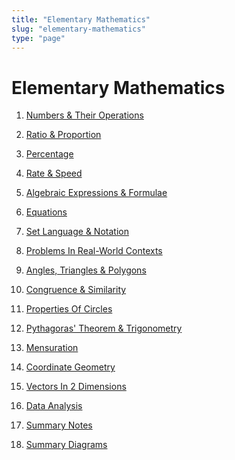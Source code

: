 ```yaml
---
title: "Elementary Mathematics"
slug: "elementary-mathematics"
type: "page"
---
```


# Elementary Mathematics
1. <a href="http://teach.sg/mathematics/elementary-mathematics/numbers-their-operations">Numbers & Their Operations</a>

2. <a href="http://teach.sg/mathematics/elementary-mathematics/ratio-proportion">Ratio & Proportion</a>

3. <a href="http://teach.sg/mathematics/elementary-mathematics/percentage">Percentage</a>

4. <a href="http://teach.sg/mathematics/elementary-mathematics/rate-speed">Rate & Speed</a>

5. <a href="http://teach.sg/mathematics/elementary-mathematics/algebraic-expressions-formulae">Algebraic Expressions & Formulae</a>

6. <a href="http://teach.sg/mathematics/elementary-mathematics/equations">Equations</a>

7. <a href="http://teach.sg/mathematics/elementary-mathematics/set-language-notation">Set Language & Notation</a>

8. <a href="http://teach.sg/mathematics/elementary-mathematics/problems-in-real-world-contexts">Problems In Real-World Contexts</a>

9. <a href="http://teach.sg/mathematics/elementary-mathematics/angles-triangles-polygons">Angles, Triangles & Polygons</a>

10. <a href="http://teach.sg/mathematics/elementary-mathematics/congruence-similarity">Congruence & Similarity</a>

11. <a href="http://teach.sg/mathematics/elementary-mathematics/properties-of-circles">Properties Of Circles</a>

12. <a href="http://teach.sg/mathematics/elementary-mathematics/pythagoras-theorem-trigonometry">Pythagoras' Theorem & Trigonometry</a>

13. <a href="http://teach.sg/mathematics/elementary-mathematics/mensuration">Mensuration</a>

14. <a href="http://teach.sg/mathematics/elementary-mathematics/coordinate-geometry">Coordinate Geometry</a>

15. <a href="http://teach.sg/mathematics/elementary-mathematics/vectors-in-2-dimensions">Vectors In 2 Dimensions</a>

16. <a href="http://teach.sg/mathematics/elementary-mathematics/data-analysis">Data Analysis</a>

17. <a href="http://teach.sg/wp-content/uploads/2018/04/E-Math-Summary-Notes.pdf">Summary Notes</a>

18. <a href="http://teach.sg/wp-content/uploads/2018/04/E-Math-Summary-Diagrams.pdf">Summary Diagrams</a>